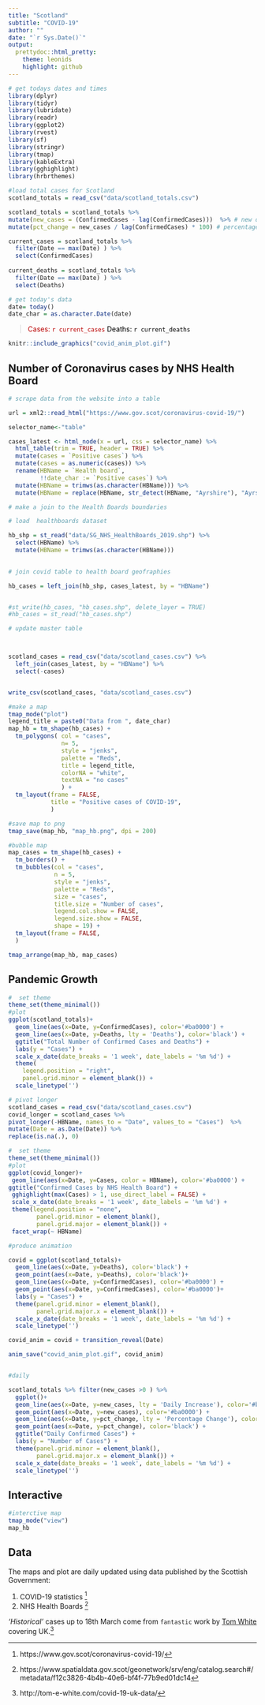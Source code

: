 ```yaml
---
title: "Scotland"
subtitle: "COVID-19"
author: ""
date: "`r Sys.Date()`"
output:
  prettydoc::html_pretty:
    theme: leonids
    highlight: github
---
```

```r
# get todays dates and times
library(dplyr)
library(tidyr)
library(lubridate)
library(readr)
library(ggplot2)
library(rvest)
library(sf)
library(stringr)
library(tmap)
library(kableExtra)
library(gghighlight)
library(hrbrthemes)
```

```r
#load total cases for Scotland
scotland_totals = read_csv("data/scotland_totals.csv")

scotland_totals = scotland_totals %>% 
mutate(new_cases = (ConfirmedCases - lag(ConfirmedCases)))  %>% # new daily cases 
mutate(pct_change = new_cases / lag(ConfirmedCases) * 100) # percentage change

current_cases = scotland_totals %>% 
  filter(Date == max(Date) ) %>% 
  select(ConfirmedCases)
  
current_deaths = scotland_totals %>% 
  filter(Date == max(Date) ) %>% 
  select(Deaths)

```

```r
# get today's data
date= today()
date_char = as.character.Date(date)

```
> <span style="color: #ba0000;">Cases: `r current_cases` </span>  <span style="color: black;">Deaths: `r current_deaths` </span> 

```r
knitr::include_graphics("covid_anim_plot.gif")
```

## Number of Coronavirus cases by NHS Health Board


```r
# scrape data from the website into a table

url = xml2::read_html("https://www.gov.scot/coronavirus-covid-19/")

selector_name<-"table"

cases_latest <- html_node(x = url, css = selector_name) %>%
  html_table(trim = TRUE, header = TRUE) %>%
  mutate(cases = `Positive cases`) %>%
  mutate(cases = as.numeric(cases)) %>% 
  rename(HBName = `Health board`,
         !!date_char := `Positive cases`) %>%
  mutate(HBName = trimws(as.character(HBName))) %>%
  mutate(HBName = replace(HBName, str_detect(HBName, "Ayrshire"), "Ayrshire and Arran"))


```

```r
# make a join to the Health Boards boundaries

# load  healthboards dataset

hb_shp = st_read("data/SG_NHS_HealthBoards_2019.shp") %>% 
  select(HBName) %>% 
  mutate(HBName = trimws(as.character(HBName)))
  

# join covid table to health board geofraphies

hb_cases = left_join(hb_shp, cases_latest, by = "HBName")


#st_write(hb_cases, "hb_cases.shp", delete_layer = TRUE)
#hb_cases = st_read("hb_cases.shp")


```

```r
# update master table



scotland_cases = read_csv("data/scotland_cases.csv") %>% 
  left_join(cases_latest, by = "HBName") %>% 
  select(-cases)


write_csv(scotland_cases, "data/scotland_cases.csv")


```


```r



#make a map
tmap_mode("plot")
legend_title = paste0("Data from ", date_char)
map_hb = tm_shape(hb_cases) +
  tm_polygons( col = "cases", 
               n= 5,
               style = "jenks", 
               palette = "Reds",
               title = legend_title,
               colorNA = "white",
               textNA = "no cases"
               ) +
  tm_layout(frame = FALSE,
            title = "Positive cases of COVID-19",
            )

#save map to png
tmap_save(map_hb, "map_hb.png", dpi = 200)

#bubble map
map_cases = tm_shape(hb_cases) +
  tm_borders() +
  tm_bubbles(col = "cases",
             n = 5,
             style = "jenks",
             palette = "Reds",
             size = "cases",
             title.size = "Number of cases",
             legend.col.show = FALSE,
             legend.size.show = FALSE,
             shape = 19) +
  tm_layout(frame = FALSE,
  )

tmap_arrange(map_hb, map_cases)
```

## Pandemic Growth

```r




#  set theme
theme_set(theme_minimal())
#plot 
ggplot(scotland_totals)+
  geom_line(aes(x=Date, y=ConfirmedCases), color='#ba0000') +
  geom_line(aes(x=Date, y=Deaths, lty = 'Deaths'), color='black') +
  ggtitle("Total Number of Confirmed Cases and Deaths") +
  labs(y = "Cases") +
  scale_x_date(date_breaks = '1 week', date_labels = '%m %d') +
  theme(
    legend.position = "right",
    panel.grid.minor = element_blank()) +
  scale_linetype('')


```


```r

# pivot longer
scotland_cases = read_csv("data/scotland_cases.csv")
covid_longer = scotland_cases %>%
pivot_longer(-HBName, names_to = "Date", values_to = "Cases")  %>%
mutate(Date = as.Date(Date)) %>% 
replace(is.na(.), 0)

#  set theme
theme_set(theme_minimal())
#plot 
ggplot(covid_longer)+
 geom_line(aes(x=Date, y=Cases, color = HBName), color='#ba0000') +
ggtitle("Confirmed Cases by NHS Health Board") +
 gghighlight(max(Cases) > 1, use_direct_label = FALSE) +
 scale_x_date(date_breaks = '1 week', date_labels = '%m %d') +
 theme(legend.position = "none",
        panel.grid.minor = element_blank(),
        panel.grid.major = element_blank()) +
 facet_wrap(~ HBName)


```




```r
#produce animation

covid = ggplot(scotland_totals)+
  geom_line(aes(x=Date, y=Deaths), color='black') +
  geom_point(aes(x=Date, y=Deaths), color='black')+
  geom_line(aes(x=Date, y=ConfirmedCases), color='#ba0000') +
  geom_point(aes(x=Date, y=ConfirmedCases), color='#ba0000')+
  labs(y = "Cases") +
  theme(panel.grid.minor = element_blank(),
        panel.grid.major.x = element_blank()) +
  scale_x_date(date_breaks = '1 week', date_labels = '%m %d') +
  scale_linetype('')

covid_anim = covid + transition_reveal(Date)

anim_save("covid_anim_plot.gif", covid_anim)



```


```r
#daily

scotland_totals %>% filter(new_cases >0 ) %>% 
  ggplot()+
  geom_line(aes(x=Date, y=new_cases, lty = 'Daily Increase'), color='#ba0000') +
  geom_point(aes(x=Date, y=new_cases), color='#ba0000') +
  geom_line(aes(x=Date, y=pct_change, lty = 'Percentage Change'), color='black') +
  geom_point(aes(x=Date, y=pct_change), color='black') +
  ggtitle("Daily Confirmed Cases") +
  labs(y = "Number of Cases") +
  theme(panel.grid.minor = element_blank(),
        panel.grid.major.x = element_blank()) +
  scale_x_date(date_breaks = '1 week', date_labels = '%m %d') +
  scale_linetype('')
```



## Interactive

```r
#interctive map
tmap_mode("view")
map_hb
```

## Data

The maps and plot are daily updated using data published by the Scottish Government:

1. COVID-19 statistics ^[https://www.gov.scot/coronavirus-covid-19/]
2. NHS Health Boards ^[https://www.spatialdata.gov.scot/geonetwork/srv/eng/catalog.search#/metadata/f12c3826-4b4b-40e6-bf4f-77b9ed01dc14]

*'Historical'* cases up to 18th March come from `fantastic` work by [Tom White](http://tom-e-white.com/covid-19-uk-data/) covering UK.^[http://tom-e-white.com/covid-19-uk-data/]